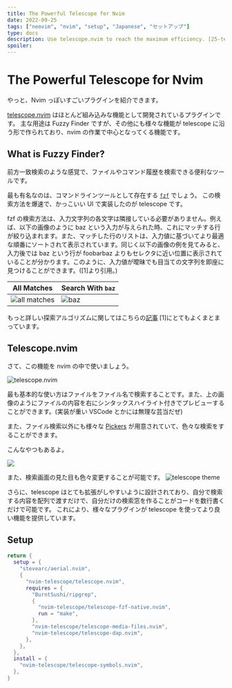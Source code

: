 ```yaml
---
title: The Powerful Telescope for Nvim
date: 2022-09-25
tags: ["neovim", "nvim", "setup", "Japanese", "セットアップ"]
type: docs
description: Use telescope.nvim to reach the maximum efficiency. [25-telescope-config]
spoiler:
---
```


# The Powerful Telescope for Nvim

やっと、Nvim っぽいすごいプラグインを紹介できます。

[telescope.nvim](https://github.com/nvim-telescope/telescope.nvim) はほとんど組み込みな機能として開発されているプラグインです。
主な用途は Fuzzy Finder ですが、その他にも様々な機能が telescope に沿う形で作られており、nvim の作業で中心となってくる機能です。

## What is Fuzzy Finder?

前方一致検索のような感覚で、ファイルやコマンド履歴を検索できる便利なツールです。

最も有名なのは、コマンドラインツールとして存在する [`fzf`](https://github.com/junegunn/fzf) でしょう。
この検索方法を爆速で、かっこいい UI で実装したのが telescope です。

fzf の検索方法は、入力文字列の各文字は隣接している必要がありません。例えば、以下の画像のように baz という入力が与えられた時、これにマッチする行が絞り込まれます。また、マッチした行のリストは、入力値に基づいてより最適な順番にソートされて表示されています。同じく以下の画像の例を見てみると、入力後では baz という行が foobarbaz よりもセレクタに近い位置に表示されていることが分かります。このように、入力値が曖昧でも目当ての文字列を即座に見つけることができます。([1]より引用。)

| All Matches                                                                                           | Search With `baz`                                                                             |
| ----------------------------------------------------------------------------------------------------- | --------------------------------------------------------------------------------------------- |
| ![all matches](https://cdn-ak.f.st-hatena.com/images/fotolife/k/ktr_0731/20190130/20190130020555.png) | ![baz](https://cdn-ak.f.st-hatena.com/images/fotolife/k/ktr_0731/20190130/20190130020634.png) |

もっと詳しい探索アルゴリズムに関してはこちらの[記事](https://syfm.hatenablog.com/entry/2019/01/31/090000) [1]にとてもよくまとまっています。

## Telescope.nvim

さて、この機能を nvim の中で使いましょう。

![telescope.nvim](https://camo.githubusercontent.com/3d59e34d1f406890adf620546d3d97017ce0aacda034b1788c66fa872f192134/68747470733a2f2f692e696d6775722e636f6d2f5454546a6136742e676966)

最も基本的な使い方はファイルをファイル名で検索することです。また、上の画像のようにファイルの内容を右にシンタックスハイライト付きでプレビューすることができます。(実装が重い VSCode とかには無理な芸当だぜ)

また、ファイル検索以外にも様々な [Pickers](https://github.com/nvim-telescope/telescope.nvim#pickers) が用意されていて、色々な検索をすることができます。

こんなやつもあるよ。


<Image src={gif} width={852} height={480} />

また、検索画面の見た目も色々変更することが可能です。
![telescope theme](https://camo.githubusercontent.com/cc512a0d4de37b42a4a6ecbc7eaaf35b0e516ad87ef5a0f182b04f3e7515fc49/68747470733a2f2f692e696d6775722e636f6d2f536f72416358762e706e67)

さらに、telescope はとても拡張がしやすいように設計されており、自分で検索する内容を配列で渡すだけで、自分だけの検索窓を作ることがコードを数行書くだけで可能です。
これにより、様々なプラグインが telescope を使ってより良い機能を提供しています。

## Setup

```lua filename="25-telescope-config/init.lua"
return {
  setup = {
    "stevearc/aerial.nvim",
    {
      "nvim-telescope/telescope.nvim",
      requires = {
        "BurntSushi/ripgrep",
        {
          "nvim-telescope/telescope-fzf-native.nvim",
          run = "make",
        },
        "nvim-telescope/telescope-media-files.nvim",
        "nvim-telescope/telescope-dap.nvim",
      },
    },
  },
  install = {
    "nvim-telescope/telescope-symbols.nvim",
  },
}
```
